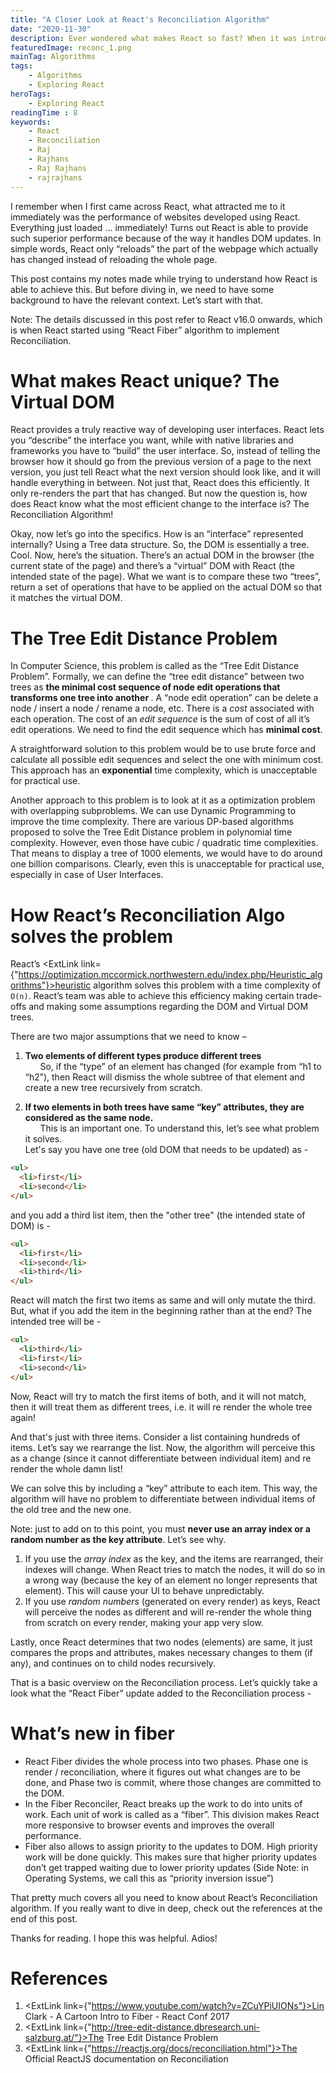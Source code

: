 ```yaml
---
title: "A Closer Look at React's Reconciliation Algorithm"
date: "2020-11-30"
description: Ever wondered what makes React so fast? When it was introduced, the killer feature of React was it's concept of "Virtual DOM", however it brought on it's own set of challenges, including how to efficiently update the DOM to be same as React's virtual DOM. Read on to find out how React solves this problem!
featuredImage: reconc_1.png
mainTag: Algorithms
tags:
    - Algorithms
    - Exploring React
heroTags:
    - Exploring React
readingTime : 8
keywords:
    - React
    - Reconciliation
    - Raj
    - Rajhans
    - Raj Rajhans
    - rajrajhans
---
```


I remember when I first came across React, what attracted me to it immediately was the performance of websites developed using React. Everything just loaded … immediately! Turns out React is able to provide such superior performance because of the way it handles DOM updates. In simple words, React only “reloads” the part of the webpage which actually has changed instead of reloading the whole page.

This post contains my notes made while trying to understand how React is able to achieve this. But before diving in, we need to have some background to have the relevant context. Let’s start with that.

Note: The details discussed in this post refer to React v16.0 onwards, which is when React started using “React Fiber” algorithm to implement Reconciliation.

# What makes React unique? The Virtual DOM

React provides a truly reactive way of developing user interfaces. React lets you “describe” the interface you want, while with native libraries and frameworks you have to “build” the user interface. So, instead of telling the browser how it should go from the previous version of a page to the next version, you just tell React what the next version should look like, and it will handle everything in between. Not just that, React does this efficiently. It only re-renders the part that has changed. But now the question is, how does React know what the most efficient change to the interface is? The Reconciliation Algorithm!

Okay, now let’s go into the specifics. How is an “interface” represented internally? Using a Tree data structure. So, the DOM is essentially a tree. Cool. Now, here’s the situation. There’s an actual DOM in the browser (the current state of the page) and there’s a “virtual” DOM with React (the intended state of the page). What we want is to compare these two “trees”, return a set of operations that have to be applied on the actual DOM so that it matches the virtual DOM.

# The Tree Edit Distance Problem

In Computer Science, this problem is called as the “Tree Edit Distance Problem”. Formally, we can define the “tree edit distance” between two trees as <strong>the minimal cost sequence of node edit operations that transforms one tree into another  </strong>. A “node edit operation” can be delete a node / insert a node / rename a node, etc. There is a *cost* associated with each operation. The cost of an *edit sequence* is the sum of cost of all it’s edit operations. We need to find the edit sequence which has **minimal cost**.

A straightforward solution to this problem would be to use brute force and calculate all possible edit sequences and select the one with minimum cost. This approach has an **exponential** time complexity, which is unacceptable for practical use.

Another approach to this problem is to look at it as a optimization problem with overlapping subproblems. We can use Dynamic Programming to improve the time complexity. There are various DP-based algorithms proposed to solve the Tree Edit Distance problem in polynomial time complexity. However, even those have cubic / quadratic time complexities. That means to display a tree of 1000 elements, we would have to do around one billion comparisons. Clearly, even this is unacceptable for practical use, especially in case of User Interfaces.

# How React’s Reconciliation Algo solves the problem

React’s <ExtLink link={"https://optimization.mccormick.northwestern.edu/index.php/Heuristic_algorithms"}>heuristic algorithm</ExtLink> solves this problem with a time complexity of `O(n)`. React’s team was able to achieve this efficiency making certain trade-offs and making some assumptions regarding the DOM and Virtual DOM trees.

There are two major assumptions that we need to know –

1.	**Two elements of different types produce different trees** <br/>
&nbsp;&nbsp;&nbsp;&nbsp;&nbsp;&nbsp;So, if the “type” of an element has changed (for example from “h1 to “h2”), then React will dismiss the whole subtree of that element and create a new tree recursively from scratch.

2.	**If two elements in both trees have same “key” attributes, they are considered as the same node.**<br/>
&nbsp;&nbsp;&nbsp;&nbsp;&nbsp;&nbsp;This is an important one. To understand this, let’s see what problem it solves.<br/>
Let's say you have one tree (old DOM that needs to be updated) as -
```html
<ul>
  <li>first</li>
  <li>second</li>
</ul>
```
and you add a third list item, then the "other tree" (the intended state of DOM) is -
```html
<ul>
  <li>first</li>
  <li>second</li>
  <li>third</li>
</ul>
```
React will match the first two items as same and will only mutate the third. But, what if you add the item in the beginning rather than at the end? The intended tree will be -
```html
<ul>
  <li>third</li>
  <li>first</li>
  <li>second</li>
</ul>
```
Now, React will try to match the first items of both, and it will not match, then it will treat them as different trees, i.e. it will re render the whole tree again!

And that's just with three items. Consider a list containing hundreds of items. Let’s say we rearrange the list. Now, the algorithm will perceive this as a change (since it cannot differentiate between individual item) and re render the whole damn list!

We can solve this by including a “key” attribute to each item. This way, the algorithm will have no problem to differentiate between individual items of the old tree and the new one.

Note: just to add on to this point, you must **never use an array index or a random number as the key attribute**. Let’s see why.
1.	If you use the *array index* as the key, and the items are rearranged, their indexes will change. When React tries to match the nodes, it will do so in a wrong way (because the key of an element no longer represents that element). This will cause your UI to behave unpredictably.
2.	If you use *random numbers* (generated on every render) as keys, React will perceive the nodes as different and will re-render the whole thing from scratch on every render, making your app very slow.

Lastly, once React determines that two nodes (elements) are same, it just compares the props and attributes, makes necessary changes to them (if any), and continues on to child nodes recursively.

That is a basic overview on the Reconciliation process. Let’s quickly take a look what the “React Fiber” update added to the Reconciliation process -

# What’s new in fiber
-	React Fiber divides the whole process into two phases. Phase one is render / reconciliation, where it figures out what changes are to be done, and Phase two is commit, where those changes are committed to the DOM.
-	In the Fiber Reconciler, React breaks up the work to do into units of work. Each unit of work is called as a “fiber”. This division makes React more responsive to browser events and improves the overall performance.
-	Fiber also allows to assign priority to the updates to DOM. High priority work will be done quickly. This makes sure that higher priority updates don’t get trapped waiting due to lower priority updates (Side Note: in Operating Systems, we call this as “priority inversion issue”)

That pretty much covers all you need to know about React’s Reconciliation algorithm. If you really want to dive in deep, check out the references at the end of this post.

Thanks for reading. I hope this was helpful. Adios!

# References

1. <ExtLink link={"https://www.youtube.com/watch?v=ZCuYPiUIONs"}>Lin Clark - A Cartoon Intro to Fiber - React Conf 2017</ExtLink>
2. <ExtLink link={"http://tree-edit-distance.dbresearch.uni-salzburg.at/"}>The Tree Edit Distance Problem</ExtLink>
3. <ExtLink link={"https://reactjs.org/docs/reconciliation.html"}>The Official ReactJS documentation on Reconciliation</ExtLink>